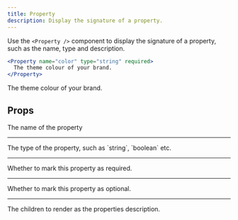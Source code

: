 ```yaml
---
title: Property
description: Display the signature of a property.
---
```


Use the `<Property />` component to display the signature of a property, such as the name, type and description.

```jsx
<Property name="color" type="string" required>
  The theme colour of your brand.
</Property>
```

<Property name="color" type="string" required>
  The theme colour of your brand.
</Property>

## Props

<Property name="name" type="string" required>
  The name of the property
</Property>

---

<Property name="type" type="string" optional>
  The type of the property, such as `string`, `boolean` etc.
</Property>

---

<Property name="required" type="boolean" optional>
  Whether to mark this property as required.
</Property>

---

<Property name="optioinal" type="boolean" optional>
  Whether to mark this property as optional.
</Property>

---

<Property name="children" optional>
  The children to render as the properties description.
</Property>